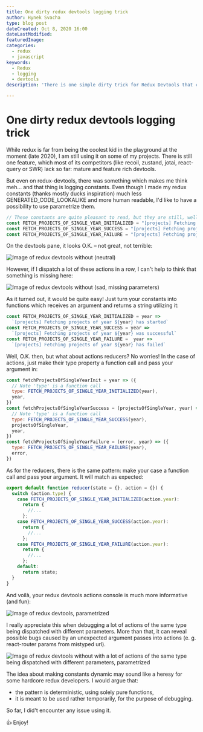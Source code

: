 ```yaml
---
title: One dirty redux devtools logging trick
author: Hynek Svacha
type: blog post
dateCreated: Oct 8, 2020 16:00
dateLastModified:
featuredImage: 
categories:
  - redux
  - javascript
keywords:
  - Redux
  - logging
  - devtools
description: 'There is one simple dirty trick for Redux Devtools that can make logging more useful: convert the constants to functions that accepts arguments.'

---
```


# One dirty redux devtools logging trick

While redux is far from being the coolest kid in the playground at the moment (late 2020), I am still using it on some of my projects. There is still one feature, which most of its competitors (like recoil, zustand, jotai, react-query or SWR) lack so far: mature and feature rich devtools.

But even on redux-devtools, there was something which makes me think meh… and that thing is logging constants. Even though I made my redux constants (thanks mostly ducks inspiration) much less GENERATED_CODE_LOOKALIKE and more human readable, I'd like to have a possibility to use parametrize them.

```js
// These constants are quite pleasant to read, but they are still, well… constant. 
const FETCH_PROJECTS_OF_SINGLE_YEAR_INITIALIZED = "[projects] Fetching projects of single year has started"
const FETCH_PROJECTS_OF_SINGLE_YEAR_SUCCESS = "[projects] Fetching projects of single year was successful"
const FETCH_PROJECTS_OF_SINGLE_YEAR_FAILURE = "[projects] Fetching projects of single year has failed"
```

On the devtools pane, it looks O.K. – not great, not terrible:

![Image of redux devtools without (neutral)](assets/redux_devtools_00_final.png)

However, if I dispatch a lot of these actions in a row, I can't help to think that something is missing here:

![Image of redux devtools without (sad, missing parameters)](assets/redux_devtools_01_final.png)

As it turned out, it would be quite easy! Just turn your constants into functions which receives an argument and returns a string utilizing it:

```js
const FETCH_PROJECTS_OF_SINGLE_YEAR_INITIALIZED = year =>
  `[projects] Fetching projects of year ${year} has started`
const FETCH_PROJECTS_OF_SINGLE_YEAR_SUCCESS = year =>
  `[projects] Fetching projects of year ${year} was successful`
const FETCH_PROJECTS_OF_SINGLE_YEAR_FAILURE =  year =>
  `[projects] Fetching projects of year ${year} has failed`
```

Well, O.K. then, but what about actions reducers? No worries! In the case of actions, just make their type property a function call and pass your argument in:

```js
const fetchProjectsOfSingleYearInit = year => ({
  // Note 'type' is a function call
  type: FETCH_PROJECTS_OF_SINGLE_YEAR_INITIALIZED(year),
  year,
})
const fetchProjectsOfSingleYearSuccess = (projectsOfSingleYear, year) => ({
  // Note 'type' is a function call
  type: FETCH_PROJECTS_OF_SINGLE_YEAR_SUCCESS(year),
  projectsOfSingleYear,
  year,
})
const fetchProjectsOfSingleYearFailure = (error, year) => ({
  type: FETCH_PROJECTS_OF_SINGLE_YEAR_FAILURE(year),
  error,
})
```

As for the reducers, there is the same pattern: make your case a function call and pass your argument. It will match as expected:

```js
export default function reducer(state = {}, action = {}) {
  switch (action.type) {
    case FETCH_PROJECTS_OF_SINGLE_YEAR_INITIALIZED(action.year):
      return {
        //...
      };
    case FETCH_PROJECTS_OF_SINGLE_YEAR_SUCCESS(action.year):
      return {
        //...
      };
    case FETCH_PROJECTS_OF_SINGLE_YEAR_FAILURE(action.year):
      return {
        //...
      };
    default:
      return state;
  }
}
```

And voilà, your redux devtools actions console is much more informative (and fun):

![Image of redux devtools, parametrized](assets/redux_devtools_02_final.png)

I really appreciate this when debugging a lot of actions of the same type being dispatched with different parameters. More than that, it can reveal possible bugs caused by an unexpected argument passes into actions (e. g. react-router params from mistyped url).

![Image of redux devtools without with a lot of actions of the same type being dispatched with different parameters, parametrized](assets/redux_devtools_03_final.png)

The idea about making constants dynamic may sound like a heresy for some hardcore redux developers. I would argue that:

- the pattern is deterministic, using solely pure functions,
- it is meant to be used rather temporarily, for the purpose of debugging.

So far, I did't encounter any issue using it.

👍 Enjoy!